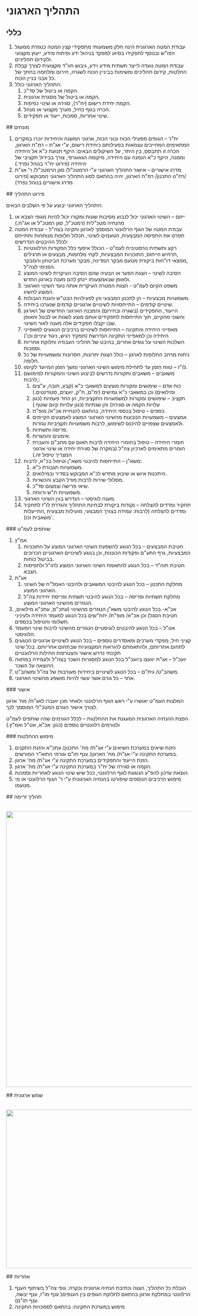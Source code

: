 # התהליך הארגוני 
 
 ## כללי 
<ol><li>עבודת המטה הארגונית הינה חלק משמעותי מתפקידי קצין המטה כנגזרת ממעגל הפו"ש ובנוסף לתפקידו בסיוע למפקד בניהול ידע ופיתוח מידע, ייעוץ מקצועי ולקידום תהליכים.</li><li>עבודת המטה נועדה לייצר תשתית מידע וידע, גיבוש חוו"ד מקצועית לצורך קבלת החלטות, קידום תהליכים ומשימות בביניין הכוח לשגרה, חירום ומלחמה בחתך של כל אבני בניין הכוח.</li><li>התהליך הארגוני כולל:<ol><li>הקמה או ביטול של סד"כ.</li><li>הקמה או ביטול של מסגרת ארגונית.</li><li>הקמת יחידת רישום (יח"ר), סגירה או שינוי כפיפות.</li><li>הכרה בגוף כחיל, מערך מקצועי או מנהל.</li><li>שינוי אחריות, סמכות, ייעוד או תפקידים.</li></ol></li></ol> 
 ## מונחים 
<ol><li>יח"ר – הגופים מפעילי הכוח ובוני הכוח, ארגוני המשנה והיחידות יוכרו במקרים המתאימים המחייבים עצמאות בפעילותם כיחידת רישום, ע"י אג"ת – רמ"ח הארגון, הכרה זו תתבסס, בין היתר, על השיקולים הבאים: היקף תנועת כ"א אל היחידה וממנה, היקף כ"א הנמנה עם היחידה, מיקומה הגאוגרפי, צורך בבידול תקציבי של היחידה (פירוט יח"ר בנוהל נפרד.)</li><li>מדרג אישורים – אישור התהליך הארגוני ע"י הרמטכ"ל/ סגן הרמטכ"ל/ ר' אג"ת /רח"ט התכנון/ רמ"ח הארגון, יהיה בהתאם לסוג התהליך הארגוני המבוקש (פירוט מדרג אישורים בנוהל נפרד)</li></ol> 
 ## פירוט התהליך 
<p>התהליך הארגוני יבוצע על פי השלבים הבאים:</p><ol><li>ייזום – השינוי הארגוני יכול לנבוע מסיבות שונות ומקורו יכול להיות מגופי הצבא או מהנחיה מטכ"לית (רמטכ"ל, סגן רמטכ"ל או אג"ת.)</li><li>עבודת המטה של הגוף הרלוונטי המוסמך לארגון ותקינה בצה"ל - עבודת המטה תפרט את התפיסה המבצעית, הטעמים לשינוי, תכלול חלופות מנותחות ותתייחס לכלל ההיבטים הנדרשים:<ol><li>רקע ותשתית נורמטיבית לעמ"ט - הכולל איסוף כלל הפקודות הרלוונטיות ,תרחיש הייחוס, התוכניות המבצעיות, לקחי מלחמות, מבצעים או תרגילים ,ממצאי דו"חות ביקורת מטעם מבקר המדינה, מבקר מערכת הביטחון והמבקר הפנימי לצה"ל.</li><li>הסיבה לשינוי – הצגת הפער או הבעיה שהם הסיבה העיקרית לשינוי המוצע ולאופן שבאמצעותו יינתן להם מענה בארגון החדש.</li><li>משפט הקיום לעמ"ט - הצגת המטרה העיקרית אותה נועד השינוי הארגוני המוצע להשיג.</li><li>משמעויות מבצעיות – הן לתכנון המבצעי והן לפעילויות הבט"ש והגנת הגבולות.</li><li>שינויים קודמים – התייחסויות לשינויים ארגוניים קודמים שנערכו ביחידה.</li><li>הייעוד, התפקידים (בשגרה ובחירום) והמבנה הארגוני החדשים של הארגון והשוני מהקיים, תוך התייחסות לתפקידים אותם מוצע לשנות או לבטל והאופן שבו יקבלו תפקידים אלה מענה לאור השינוי.</li><li>מאפייני היחידה והתקינה – התייחסות לשינויים ברכיבים הנוגעים למאפייני היחידה וכן למאפייני התקינה הנדרשת (תפקיד רגיש, ניגוד עיניים וכו')</li><li>השלכות השינוי על גופים אחרים, בהיבט של תהליכי העבודה וחלוקת אחריות וסמכות.</li><li>ניתוח מרחב החלופות לארגון – כולל הצגת יתרונות, חסרונות ומשמעויות של כל חלופה.</li><li>לו"ז – טווח הזמן עד לתחילת מימוש השינוי הארגוני ומשך הזמן המיועד לקיומו.</li><li>משאבים – משאבים ותקורות נדרשים לביצוע השינוי והמקורות למימושם ,לרבות:<ol><li>כוח אדם – שימושים ומקורות מוצעים למשאבי כ"א (קבע, חובה, ע"צים ומילואים) וכן במשאבי כ"א גמישים (ימ"ם, ח"ק, יועצים, סטודנטים.)</li><li>תקציב – שימושים ומקורות למשמעויות התקציביות, הן החד פעמיות (כגון עלויות הקמה או סגירה) והן שנתיות (כגון עלויות קיום שוטף.)</li><li>כספים – טיפול בכספי היחידה, בהתאם להנחיית אכ"א/ מופ"ת.</li><li>אמצעים – משמעויות הנובעות מהשינוי הארגוני המוצע לאמצעים הקיימים ולאמצעים שצפויים להיכנס לשימוש, לרבות משמעויות תקציביות נגזרות.</li><li>פריסה ותשתיות.</li><li>אימונים והכשרות.</li><li>חומרי היחידה – טיפול בחומרי היחידה לרבות תאום עם מחב"ם והעברת חומרים מתאימים לארכיון צה"ל (במקרה של סגירת יחידה או שינוי ארגוני המצריך טיפול זה.)</li></ol></li><li>משא"ן – התייחסות להיבטי משא"ן וטיפול בכ"א, לרבות:<ol><li>משמעויות תגבורת כ"א.</li><li>היתכנות איוש או שיבוץ מחדש לכ"א המבוקש בסדיר ובמילואים.</li><li>מסלולי שירות לרבות מודל הקבע והכשרות.</li><li>שיאי פרישה וצמצום סד"כ.</li><li>משמעויות ת"ש ורווחה.</li></ol></li><li>מענה לוגיסטי – הנדרש בגין השינוי הארגוני.</li><li>תחקיר ומדדים להצלחה – נקודות ביקורת לבחינת התהליך והגדרת לו"ז לתחקיר ומדדים להצלחה (לרבות: עמידה בצורך המבצעי, מועילות מבצעית ,התייעלות משאבית וכו)'.</li></ol></li></ol> 
 ### שותפים לעמ"ט 
<ol><li>אמ"ץ<ol><li>חטיבת המבצעים – בכל הנוגע להשפעת השינוי הארגוני המוצע על התוכניות המבצעיות, גרף התע"ם ופקודות הכוננות, וכן בנוגע לשינויים הארגוניים הכרוכים בביטול כוחות.</li><li>חטיבת תוה"ד – בכל הנוגע להתאמת השינוי הארגוני המוצע לתו"ל ולתפיסות הצבא.</li></ol></li><li>אג"ת<ol><li>מחלקת התכנון – בכל הנוגע להיבטי המשאבים ולהיבטי האמל"ח של השינוי הארגוני המוצע.</li><li>מחלקת תשתיות ופריסה – בכל הנוגע להיבטי תשתית ופריסת יחידות צה"ל הנגזרים מהשינוי הארגוני המוצע.</li></ol></li><li>אכ"א- בכל הנוגע להיבטי משא"ן הנגזרים מהשינוי (עתכ"ס, עתכ"א מילואים, חטיבת הסגל) וכן אכ"א/ מופ"ת/ יחת"שים בכל הנוגע למעמד היחידה ולעיניני תשלומי והטיפול בכספים.</li><li>אט"ל – בכל הנוגע להיבטים לוגיסטיים הנגזרים מהשינוי לרבות שינוי המעמד הלוגיסטי.</li><li>קציני חיל, מפקדי מערכים ומאסדרים נוספים – בכל הנוגע לשינויים ארגוניים הנוגעים לתחום אחריותם, ולהתאמתם להוראות המקצועיות שבתחום אחריותם. בכל שינוי תקינתי נדרש אישור והצטרפות החילות הרלוונטיים</li><li>יועכ"ל – אג"ת יוועצו ביועכ"ל בכל הנוגע למסגרות השכר בצה"ל ולעמידה במתווה ההוצאה על השכר.</li><li>משהב"ט/ גית"ם – בכל הנוגע לשינויים ביחידות מעורבות של צה"ל ומשהב"ט.</li><li>אחר – כל גורם אשר עשוי להיות מושפע מהשינוי הארגוני.</li></ol> 
 ### אישור 
<p>המלצות העמ"ט יאושרו ע"י ראש הגוף הרלוונטי ולאחר מכן יועברו לאג"ת/ מח' ארגון לצורך אישור הגורם המטכ"לי המוסמך לכך.</p><p>הפצת ההנחיה הארגונית המעגנת את ההחלטות – לכלל הגורמים שהיו שותפים לעמ"ט ולגורמים רלוונטיים נוספים (כגון: אכ"א, אט"ל ואמ"ץ.)</p> 
 ### מימוש ההחלטות 
<ol><li>הזנת שיאים במערכת השיאים ע"י אג"ת/ מח' התכנון/ עתכ"א והזנת התקנים במערכת התקינה ע"י אג"ת/ מח' הארגון/ ענף תו"ם וגורמי התוא"ר המורשים.</li><li>הזנת הייעוד והתפקידים במערכת התקינה ע"י אג"ת/ מח' ארגון.</li><li>הקמה או סגירה של יח"ר במערכת התקינה ע"י אג"ת/ מח' ארגון.</li><li>הוצאת עדכון להפ"ע הנוגעת לגוף הרלוונטי, ככל שיש שינוי הנוגע לאחריות וסמכות.</li><li>מימוש הרכיבים הנוספים שיפורטו בהנחיה הארגונית ע"י ר' הגוף הרלוונטי או מי מטעמו.</li></ol> 
 ## תהליך זרימה 
<p><br /><img src="https://jyz8p1uw8qavvlz5.public.blob.vercel-storage.com//images/1717675861882-image-jCB07Q9E9Y7CIzfbr /dZF12SFSv98lM.png" width="706" height="748" /></p> 
 ## שמש ארגונית 
<p><br /><img src="https://jyz8p1uw8qavvlz5.public.blob.vercel-storage.com//images/1717675885973-image-OsZIUgdakSvXzcXCQBksYXI7PMRedd.png" width="635" height="430" /></p> 
 ## אחריות 
<ol><li>הובלת כל התהליך, הצגה וכתיבת הנחיה ארגונית ובקרה: גופי צה"ל בשיתוף הענף הרלוונטי במחלקת ארגון בהתאם לחלוקת הגופים בין הענפים( ענף מו"ז, ענף יבשה, ענף תו"ם).</li><li>מימוש במערכת התקינה: בהתאם לסמכויות התקינה</li></ol>